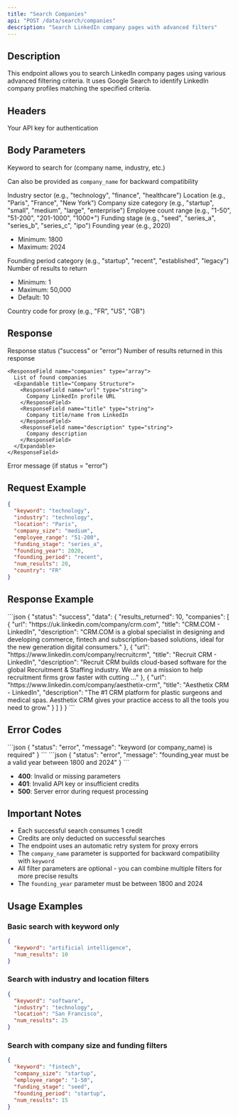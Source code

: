 ```yaml
---
title: "Search Companies"
api: "POST /data/search/companies"
description: "Search LinkedIn company pages with advanced filters"
---
```


## Description

This endpoint allows you to search LinkedIn company pages using various advanced filtering criteria. It uses Google Search to identify LinkedIn company profiles matching the specified criteria.

## Headers

<ParamField header="x-api-key" type="string" required>
  Your API key for authentication
</ParamField>

## Body Parameters

<ParamField body="keyword" type="string" required>
  Keyword to search for (company name, industry, etc.)
  
  Can also be provided as `company_name` for backward compatibility
</ParamField>

<ParamField body="industry" type="string">
  Industry sector (e.g., "technology", "finance", "healthcare")
</ParamField>

<ParamField body="location" type="string">
  Location (e.g., "Paris", "France", "New York")
</ParamField>

<ParamField body="company_size" type="string">
  Company size category (e.g., "startup", "small", "medium", "large", "enterprise")
</ParamField>

<ParamField body="employee_range" type="string">
  Employee count range (e.g., "1-50", "51-200", "201-1000", "1000+")
</ParamField>

<ParamField body="funding_stage" type="string">
  Funding stage (e.g., "seed", "series_a", "series_b", "series_c", "ipo")
</ParamField>

<ParamField body="founding_year" type="integer">
  Founding year (e.g., 2020)
  
  - Minimum: 1800
  - Maximum: 2024
</ParamField>

<ParamField body="founding_period" type="string">
  Founding period category (e.g., "startup", "recent", "established", "legacy")
</ParamField>

<ParamField body="num_results" type="integer" default="10">
  Number of results to return
  
  - Minimum: 1
  - Maximum: 50,000
  - Default: 10
</ParamField>

<ParamField body="country" type="string" default="FR">
  Country code for proxy (e.g., "FR", "US", "GB")
</ParamField>

## Response

<ResponseField name="status" type="string">
  Response status ("success" or "error")
</ResponseField>

<ResponseField name="data" type="object">
  <Expandable title="Response Data">
    <ResponseField name="results_returned" type="integer">
      Number of results returned in this response
    </ResponseField>
    
    <ResponseField name="companies" type="array">
      List of found companies
      <Expandable title="Company Structure">
        <ResponseField name="url" type="string">
          Company LinkedIn profile URL
        </ResponseField>
        <ResponseField name="title" type="string">
          Company title/name from LinkedIn
        </ResponseField>
        <ResponseField name="description" type="string">
          Company description
        </ResponseField>
      </Expandable>
    </ResponseField>
  </Expandable>
</ResponseField>

<ResponseField name="message" type="string">
  Error message (if status = "error")
</ResponseField>

## Request Example

```json
{
  "keyword": "technology",
  "industry": "technology",
  "location": "Paris",
  "company_size": "medium",
  "employee_range": "51-200",
  "funding_stage": "series_a",
  "founding_year": 2020,
  "founding_period": "recent",
  "num_results": 20,
  "country": "FR"
}
```

## Response Example

<ResponseExample>
```json
{
  "status": "success",
  "data": {
    "results_returned": 10,
    "companies": [
      {
        "url": "https://uk.linkedin.com/company/crm.com",
        "title": "CRM.COM - LinkedIn",
        "description": "CRM.COM is a global specialist in designing and developing commerce, fintech and subscription-based solutions, ideal for the new generation digital consumers."
      },
      {
        "url": "https://www.linkedin.com/company/recruitcrm",
        "title": "Recruit CRM - LinkedIn",
        "description": "Recruit CRM builds cloud-based software for the global Recruitment & Staffing industry. We are on a mission to help recruitment firms grow faster with cutting ..."
      },
      {
        "url": "https://www.linkedin.com/company/aesthetix-crm",
        "title": "Aesthetix CRM - LinkedIn",
        "description": "The #1 CRM platform for plastic surgeons and medical spas. Aesthetix CRM gives your practice access to all the tools you need to grow."
      }
    ]
  }
}
```
</ResponseExample>

## Error Codes

<ResponseExample>
```json
{
  "status": "error",
  "message": "keyword (or company_name) is required"
}
```
</ResponseExample>

<ResponseExample>
```json
{
  "status": "error",
  "message": "founding_year must be a valid year between 1800 and 2024"
}
```
</ResponseExample>

- **400**: Invalid or missing parameters
- **401**: Invalid API key or insufficient credits
- **500**: Server error during request processing

## Important Notes

- Each successful search consumes 1 credit
- Credits are only deducted on successful searches
- The endpoint uses an automatic retry system for proxy errors
- The `company_name` parameter is supported for backward compatibility with `keyword`
- All filter parameters are optional - you can combine multiple filters for more precise results
- The `founding_year` parameter must be between 1800 and 2024

## Usage Examples

### Basic search with keyword only
```json
{
  "keyword": "artificial intelligence",
  "num_results": 10
}
```

### Search with industry and location filters
```json
{
  "keyword": "software",
  "industry": "technology",
  "location": "San Francisco",
  "num_results": 25
}
```

### Search with company size and funding filters
```json
{
  "keyword": "fintech",
  "company_size": "startup",
  "employee_range": "1-50",
  "funding_stage": "seed",
  "founding_period": "startup",
  "num_results": 15
}
``` 